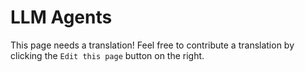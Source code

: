 # LLM Agents

This page needs a translation! Feel free to contribute a translation by clicking the `Edit this page` button on the right.